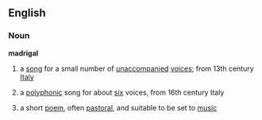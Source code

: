 ==English==
=== Noun ===
'''madrigal'''
#{{music}} a [[song]] for a small number of [[unaccompanied]] [[voice]]s; from 13th century [[Italy]]
#{{music}} a [[polyphonic]] song for about [[six]] voices, from 16th century Italy
# a short [[poem]], often [[pastoral]], and suitable to be set to [[music]]